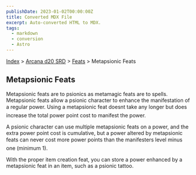 ```yaml
---
publishDate: 2023-01-02T00:00:00Z
title: Converted MDX File
excerpt: Auto-converted HTML to MDX.
tags:
  - markdown
  - conversion
  - Astro
---
```






[Index](-index) > [Arcana d20 SRD](arcana-d20-srd-index) > [Feats](arcana-d20-srd-feats-index) > Metapsionic Feats




## Metapsionic Feats


Metapsionic feats are to psionics as metamagic feats are to spells. Metapsionic feats allow a psionic character to enhance the manifestation of a regular power. Using a metapsionic feat doesnt take any longer but does increase the total power point cost to manifest the power.


A psionic character can use multiple metapsionic feats on a power, and the extra power point cost is cumulative, but a power altered by metapsionic feats can never cost more power points than the manifesters level minus one (minimum 1).


With the proper item creation feat, you can store a power enhanced by a metapsionic feat in an item, such as a psionic tattoo.



